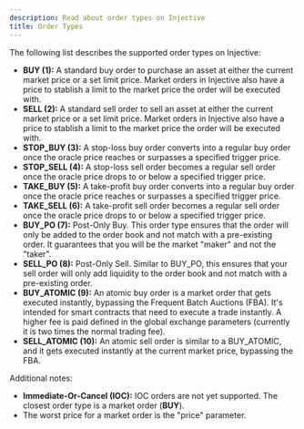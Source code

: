 ```yaml
---
description: Read about order types on Injective
title: Order Types
---
```


The following list describes the supported order types on Injective:

* **BUY (1):** A standard buy order to purchase an asset at either the current market price or a set limit price. Market orders in Injective also have a price to stablish a limit to the market price the order will be executed with.
* **SELL (2):** A standard sell order to sell an asset at either the current market price or a set limit price. Market orders in Injective also have a price to stablish a limit to the market price the order will be executed with.
* **STOP\_BUY (3):** A stop-loss buy order converts into a regular buy order once the oracle price reaches or surpasses a specified trigger price.
* **STOP\_SELL (4):** A stop-loss sell order becomes a regular sell order once the oracle price drops to or below a specified trigger price.
* **TAKE\_BUY (5):** A take-profit buy order converts into a regular buy order once the oracle price reaches or surpasses a specified trigger price.
* **TAKE\_SELL (6):** A take-profit sell order becomes a regular sell order once the oracle price drops to or below a specified trigger price.
* **BUY\_PO (7):** Post-Only Buy. This order type ensures that the order will only be added to the order book and not match with a pre-existing order. It guarantees that you will be the market "maker" and not the "taker".
* **SELL\_PO (8):** Post-Only Sell. Similar to BUY\_PO, this ensures that your sell order will only add liquidity to the order book and not match with a pre-existing order.
* **BUY\_ATOMIC (9):** An atomic buy order is a market order that gets executed instantly, bypassing the Frequent Batch Auctions (FBA). It's intended for smart contracts that need to execute a trade instantly. A higher fee is paid defined in the global exchange parameters (currently it is two times the normal trading fee).
* **SELL\_ATOMIC (10):** An atomic sell order is similar to a BUY\_ATOMIC, and it gets executed instantly at the current market price, bypassing the FBA.

Additional notes:

* **Immediate-Or-Cancel (IOC):** IOC orders are not yet supported. The closest order type is a market order (**BUY**).
* The worst price for a market order is the "price" parameter.
